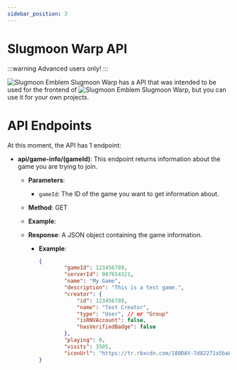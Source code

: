 ```yaml
---
sidebar_position: 3
---
```



# Slugmoon Warp API

:::warning
Advanced users only!
:::

<span className="emoji-like-icon"><img src="/img/icon.png" alt="Slugmoon Emblem" /></span> <GradientText animated>Slugmoon Warp</GradientText> has a API that was intended to be used for the frontend of <span className="emoji-like-icon"><img src="/img/icon.png" alt="Slugmoon Emblem" /></span> <GradientText animated>Slugmoon Warp</GradientText>, but you can use it for your own projects.

# API Endpoints

At this moment, the API has 1 endpoint:

- **api/game-info/(gameId)**: This endpoint returns information about the game you are trying to join.
  - **Parameters**:
    - `gameId`: The ID of the game you want to get information about.
  - **Method**: GET
  - **Example**: <UrlInputBox baseUrl="https://warp.slugmoon.lol/api/game-info/" placeholder="Enter Game ID" buttonText="Show Result" />

  - **Response**: A JSON object containing the game information.
    - **Example**:
        ```json
        {
                "gameId": 123456789,
                "serverId": 987654321,
                "name": "My Game",
                "description": "This is a test game.",
                "creator": {
                    "id": 123456789,
                    "name": "Test Creator",
                    "type": "User", // or "Group"
                    "isRNVAccount": false,
                    "hasVerifiedBadge": false
                },
                "playing": 0,
                "visits": 3505,
                "iconUrl": "https://tr.rbxcdn.com/180DAY-7d82271a5ba86e4e1d0301bcab3d7d2b/512/512/Image/Png/noFilter"
        }
        ```